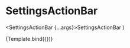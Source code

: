 
<Meta
  title='Lib/components/SettingsActionBar'
  component={SettingsActionBar}
  argTypes={{}}
  args={{}}
/>

# SettingsActionBar

  <SettingsActionBar {...args}>SettingsActionBar</SettingsActionBar>
)

<Story name='default' argTypes={{}} args={{}}>
  {Template.bind({})}
</Story>
